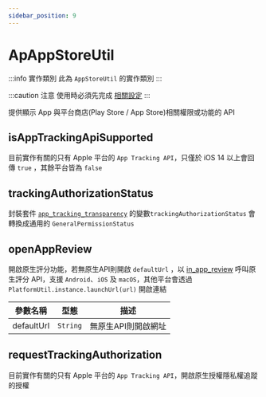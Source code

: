 ```yaml
---
sidebar_position: 9
---
```


# ApAppStoreUtil

:::info 實作類別
此為 `AppStoreUtil` 的實作類別
:::

:::caution 注意
使用時必須先完成 [相關設定](../installation/app-tracking-transparency)
:::

提供顯示 App 與平台商店(Play Store / App Store)相關權限或功能的 API

## isAppTrackingApiSupported

目前實作有關的只有 Apple 平台的 `App Tracking API`，只僅於 iOS 14 以上會回傳 `true`
，其餘平台皆為 `false`

## trackingAuthorizationStatus

封裝套件 [`app_tracking_transparency`](https://developer.apple.com/documentation/apptrackingtransparency)
的變數`trackingAuthorizationStatus` 會轉換成通用的 `GeneralPermissionStatus`

## openAppReview

開啟原生評分功能，若無原生API則開啟 `defaultUrl`
，以 [in_app_review](https://pub.dev/packages/in_app_review) 呼叫原生評分 API，支援 `Android`、`iOS`
及 `macOS`，其他平台會透過 `PlatformUtil.instance.launchUrl(url)` 開啟連結

| 參數名稱       | 型態       | 描述          |
|------------|----------|-------------|
| defaultUrl | `String` | 無原生API則開啟網址 |

## requestTrackingAuthorization

目前實作有關的只有 Apple 平台的 `App Tracking API`，開啟原生授權隱私權追蹤的授權
